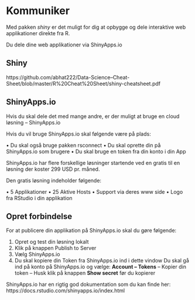 # Kommuniker {#kommuniker}
Med pakken *shiny* er det muligt for dig at opbygge og dele interaktive web applikationer direkte fra R.

Du dele dine web applikationer via ShinyApps.io

## Shiny

https://github.com/abhat222/Data-Science--Cheat-Sheet/blob/master/R%20Cheat%20Sheet/shiny-cheatsheet.pdf


## ShinyApps.io
Hvis du skal dele det med mange andre, er der muligt at bruge en cloud løsning – ShinyApps.io

Hvis du vil bruge ShinyApps.io skal følgende være på plads:

•	Du skal også bruge pakken rsconnect
•	Du skal oprette din på ShinyApps.io som brugere
•	Du skal bruge en token fra din konto i din App

ShinyApps.io har flere forskellige løsninger startende ved en gratis til en løsning der koster 299 USD pr. måned.

Den gratis løsning indeholder følgende:

•	5 Applikationer
•	25 Aktive Hosts
•	Support via deres www side
•	Logo fra RStudio i din applikation

## Opret forbindelse
For at publicere din applikation på ShinyApps.io skal du gøre følgende:

1.	Opret og test din løsning lokalt
2.	Klik på knappen Publish to Server
3.	Vælg ShinyApps.io
4.	Du skal kopiere din Token fra ShinyApps.io ind i dette vindow 
Du skal gå ind på konto på ShinyApps.io og vælge:
**Account – Tokens** – Kopier din token – Husk klik på knappen **Show secret** før du kopierer



ShinyApps.io har en rigtig god dokumentation som du kan finde her: https://docs.rstudio.com/shinyapps.io/index.html

